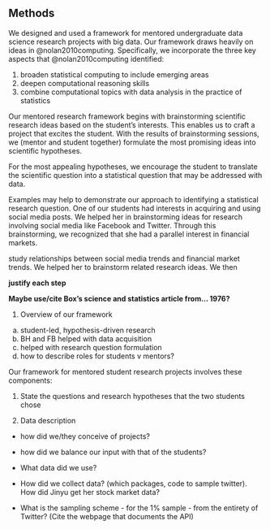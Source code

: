 ## Methods

We designed and used a framework for mentored undergraduate data science research projects with big data. Our framework draws heavily on ideas in @nolan2010computing. Specifically, we incorporate the three key aspects that @nolan2010computing identified: 

1. broaden statistical computing to include emerging areas
1. deepen computational reasoning skills
1. combine computational topics with data analysis in the practice of statistics

Our mentored research framework begins with brainstorming scientific research ideas 
based on the student's interests. This enables us to craft a project that excites the student. With the results of brainstorming sessions, we (mentor and student together) 
formulate the most promising ideas into scientific hypotheses. 

For the most appealing 
hypotheses, we encourage the student to translate the scientific question into a 
statistical question that may be addressed with data. 

Examples may help to demonstrate our approach to identifying a statistical research question. One of our students had interests in acquiring and using social media posts. We helped her in brainstorming ideas for research involving social media like Facebook and Twitter. Through this brainstorming, we recognized that she had a parallel interest in financial markets. 

study relationships between social media trends and financial market trends. We helped her to brainstorm related research ideas. We then 


**justify each step**

**Maybe use/cite Box's science and statistics article from... 1976?**











1. Overview of our framework
  a. student-led, hypothesis-driven research
  b. BH and FB helped with data acquisition
  c. helped with research question formulation
  d. how to describe roles for students v mentors?

Our framework for mentored student research projects involves these components:

    


1. State the questions and research hypotheses that the two students chose
  
1. Data description


  





- how did we/they conceive of projects?




- how did we balance our input with that of the students?
- What data did we use?
- How did we collect data? (which packages, code to sample twitter). How did Jinyu get her stock market data? 
- What is the sampling scheme - for the 1% sample - from the entirety of Twitter? (Cite the webpage that documents the API)


